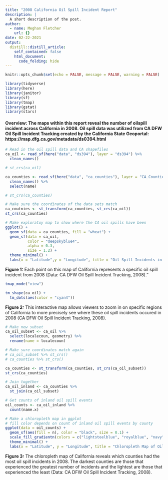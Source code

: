 ```yaml
---
title: "2008 California Oil Spill Incident Report"
description: |
  A short description of the post.
author:
  - name: Meghan Fletcher
    url: {}
date: 02-22-2021
output:
  distill::distill_article:
    self_contained: false
    html_document:
      code_folding: hide
---
```



```r
knitr::opts_chunk$set(echo = FALSE, message = FALSE, warning = FALSE)

library(tidyverse)
library(here)
library(janitor)
library(sf)
library(tmap)
library(gstat)
library(stars)
```

#### **Overview:** The maps within this report reveal the number of oilspill incident across California in 2008. Oil spill data was utilized from CA DFW Oil Spill Incident Tracking created by the California State Geoportal: https://map.dfg.ca.gov/metadata/ds0394.html


```r
# Read in the oil spill data and CA shapefiles
ca_oil <- read_sf(here("data", "ds394"), layer = "ds394") %>% 
  clean_names()

# st_crs(ca_oil)

ca_counties <- read_sf(here("data", "ca_counties"), layer = "CA_Counties_TIGER2016") %>% 
  clean_names() %>% 
  select(name)

# st_crs(ca_counties)
```

```r
# Make sure the coordinates of the data sets match
ca_coutnies <- st_transform(ca_counties, st_crs(ca_oil))
st_crs(ca_counties)
```

```r
# Make exploratoy map to show where the CA oil spills have been
ggplot() +
  geom_sf(data = ca_counties, fill = "wheat") +
  geom_sf(data = ca_oil, 
          color = "deepskyblue4",
          alpha = 0.3,
          size = 1.2) +
  theme_minimal() +
  labs(x = "Latitude",y = "Longitude", title = "Oil Spill Incidents in California")
```

**Figure 1:** Each point on this map of California represents a specific oil spill incident from 2008 (Data: CA DFW Oil Spill Incident Tracking, 2008)."

```r
tmap_mode("view")

tm_shape(ca_oil) +
  tm_dots(aes(color = "cyan4"))
```

**Figure 2:** This interactive map allows viewers to zoom in on specific regions of California to more precisely see where these oil spill incidents occured in 2008 (CA DFW Oil Spill Incident Tracking, 2008).

```r
# Make new subset
ca_oil_subset <- ca_oil %>% 
  select(localecoun, geometry) %>% 
  rename(name = localecoun)
```

```r
# Make sure coordinates match again
# ca_oil_subset %>% st_crs()
# ca_counties %>% st_crs()

ca_counties <- st_transform(ca_counties, st_crs(ca_oil_subset))
st_crs(ca_counties)
```

```r
# Join together
ca_oil_inland <- ca_counties %>% 
  st_join(ca_oil_subset)

# Get counts of inland oil spill events
oil_counts <- ca_oil_inland %>% 
  count(name.x)
```

```r

# Make a chloropleth map in ggplot
# fill color depends on count of inland oil spill events by county
ggplot(data = oil_counts) +
  geom_sf(aes(fill = n), color = "black", size = 0.1) +
  scale_fill_gradientn(colors = c("lightsteelblue", "royalblue", "navy")) +
  theme_minimal() +
  labs(x = "Latitude", y = "Longitude", title = "Chloropleth Map of Oil Spill Incidents in 2008", fill = "Oil Spill Incidents") 
```

**Figure 3:** The chloropleth map of California reveals which counties had the most oil spill incidents in 2008. The darkest counties are those that experienced the greatest number of incidents and the lightest are those that experienced the least (Data: CA DFW Oil Spill Incident Tracking, 2008).




